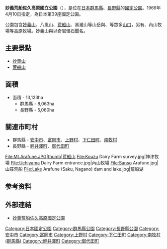 {{Infobox protected area
| name            = 妙義荒船佐久高原國定公園
| alt_name        = Myōgi-Arafune-Saku Kōgen Quasi-National Park<br>{{lang|ja|妙義荒船佐久高原国定公園}}
| iucn_category   = V
| photo           = Mt-myogi-in-summer.jpg
| photo_width     = 
| photo_caption   = 妙義山
| map             = Japan
| map_width       = 250
| location        = {{JPN}}[[群馬縣|群馬縣]]、[[長野縣|長野縣]]
| nearest_city    = 
| lat_d           = 36.2
| long_d          = 138.7
| area            = {{convert|13123|ha|km2|sigfig=3}}<ref>{{Cite web |url=https://www.env.go.jp/park/doc/data/quasi/qnp_2.pdf |title=国定公園地種区分別面積 |year=2016 |format=PDF |publisher=[[環境省|環境省]] |accessdate=2016-08-24 |archive-date=2020-12-08 |archive-url=https://web.archive.org/web/20201208084302/https://www.env.go.jp/park/doc/data/quasi/qnp_2.pdf |dead-url=no }}</ref>
| established     = 1969年4月10日
| visitation_num  = 1,182,000人次
| visitation_year = 2018年
| visitation_ref  = <ref>{{Cite web |url=http://www.env.go.jp/park/doc/data/natural/data/naturalpark_6.xls |title=国定公園の利用者数（公園、年次別） |work=関連法令・各種資料 > 自然保護各種データ |publisher=環境省 |access-date=2020-10-17 |archive-date=2020-10-10 |archive-url=https://web.archive.org/web/20201010195002/http://www.env.go.jp/park/doc/data/natural/data/naturalpark_6.xls |dead-url=no }}</ref>
| governing_body  = 群馬縣廳、長野縣廳
| url             = https://www.pref.gunma.jp/01/e2310242.html
}}
'''妙義荒船佐久高原國立公園'''（{{jpn|j=妙義荒船佐久高原国定公園|hg=みょうぎあらふねさくこうげんこくていこうえん|rm=Myōgi-Arafune-Saku Kōgen Kokutei Kōen}}），是位在[[日本|日本]][[群馬縣|群馬縣]]、[[長野縣|長野縣]]的[[國定公園|國定公園]]。1969年4月10日指定，為日本第39座國定公園。

公園包含[[妙義山|妙義山]]、八風山、[[荒船山|荒船山]]、黑瀧山等山岳與{{link-ja|內山峠 (群馬縣、長野縣)|内山峠 (群馬県・長野県)|內山峠}}、{{link-ja|十石峠|十石峠}}等眾多[[山口|山口]]，另有{{link-ja|神津牧場|神津牧場}}、內山牧場等高原牧場。妙義山與{{link-ja|內山峽|内山峡}}以奇岩怪石聞名。

== 主要景點 ==
* [[妙義山|妙義山]]
* [[荒船山|荒船山]]

== 面積 ==
* 面積 - 13,123ha
** 群馬縣 - 8,063ha
** 長野縣 - 5,060ha

== 關連市町村 ==
* 群馬縣 - [[安中市|安中市]]、[[富岡市|富岡市]]、[[上野村|上野村]]、[[下仁田町|下仁田町]]、[[南牧村_(群馬縣)|南牧村]]
* 長野縣 - [[輕井澤町|輕井澤町]]、[[御代田町|御代田町]]
<gallery>
File:Mt.Arafune.JPG|thumb|荒船山
File:Kouzu Dairy Farm survey.jpg|神津牧場
File:Uchiyama Dairy Farm entrance.jpg|內山牧場
File:Sanso Arafune.jpg|山莊荒船
File:Lake Arafune (Saku, Nagano) dam and lake.jpg|荒船湖
</gallery>

==参考资料==
{{Reflist}}

== 外部連結 ==
{{commonscat|Myogi-Arafune-Sakukogen Quasi-National Park}}
* {{ja}}[https://www.pref.gunma.jp/01/e2310242.html 妙義荒船佐久高原國定公園] {{Wayback|url=https://www.pref.gunma.jp/01/e2310242.html |date=20180822072542 }}

{{国定公园列表}}
{{DEFAULTSORT:Myogi Arafune Saku Kogen}}

[[Category:日本國定公園|Category:日本國定公園]]
[[Category:群馬縣公園|Category:群馬縣公園]]
[[Category:長野縣公園|Category:長野縣公園]]
[[Category:安中市|Category:安中市]]
[[Category:富岡市|Category:富岡市]]
[[Category:上野村|Category:上野村]]
[[Category:下仁田町|Category:下仁田町]]
[[Category:南牧村_(群馬縣)|Category:南牧村 (群馬縣)]]
[[Category:輕井澤町|Category:輕井澤町]]
[[Category:御代田町|Category:御代田町]]